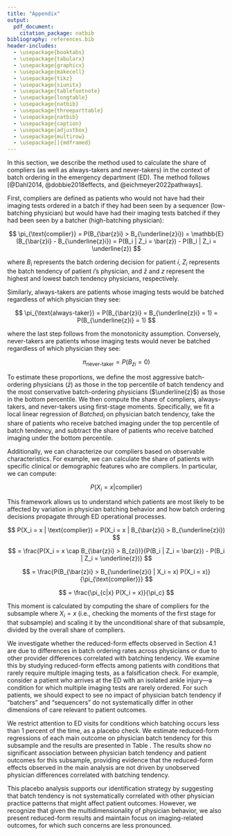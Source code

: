 ```yaml
---
title: "Appendix"
output:
  pdf_document:
    citation_package: natbib
bibliography: references.bib
header-includes:
  - \usepackage{booktabs}
  - \usepackage{tabularx}
  - \usepackage{graphicx}
  - \usepackage{makecell}
  - \usepackage{tikz}
  - \usepackage{siunitx}
  - \usepackage{tablefootnote}
  - \usepackage{longtable}
  - \usepackage{natbib}
  - \usepackage{threeparttable}
  - \usepackage{natbib}
  - \usepackage{caption}
  - \usepackage{adjustbox}
  - \usepackage{multirow}
  - \usepackage[]{mdframed}
---
```


\subsection*{A. ED Arrival Patterns and Capacity}


\renewcommand{\thetable}{A\arabic{table}}
\renewcommand{\thefigure}{A\arabic{figure}}

\setcounter{table}{0}
\setcounter{figure}{0}

\begin{figure}[h]
\centering
\caption{Arrival Rate by Hour}
\includegraphics[width=0.9\textwidth]{figures/hourly_arrival_patterns.png}
\label{fig:arrival}
\end{figure}


\clearpage


\begin{table}[ht]
\centering
\caption{Internal Guidelines for Activation of Overcapacity and Saturation Plans for the Emergency Department (ED)}
\label{tab:ed_capacity_guidelines}
\begin{threeparttable}
\resizebox{\textwidth}{!}{%
\begin{tabular}{|l|p{7cm}|p{9cm}|}
\hline
\textbf{Capacity} & \textbf{Conditions} & \textbf{Actions} \\ \hline
\textbf{Normal Operations} & 
1. Patients in the waiting room for less than 20 minutes \newline

2. Number of patients in the ED is less than available ED beds & 

1. No utilization of Rapid Medical Assessment (RMA) resources or waiting room evaluations unless the patient will not require a treatment room. \newline

2. No laboratory tests to be done from the waiting room as patients are being roomed immediately. \newline

3. Nurse-initiated protocols to be entered by the throughput nurse (TN) or bedside RN 30 minutes after patient arrival, regardless of patient location. \\ \hline

\textbf{Minor Overcapacity} & 
1. Waiting room time 21--90 minutes OR \newline

2. Waiting room with 10 patients OR \newline

3. Number of ED patients exceeds available ED beds by 10 (e.g., admitted patients waiting for a bed assignment) OR \newline

4. Team Lead (TL) discretion & 
1. All actions for Normal Operations plus: \newline

2. Laboratory testing to be initiated in the ED waiting room by ED staff. \newline

3. RMA workflow activation with dedicated staff for management of waiting room patients. \newline

4. All zones available for placement of patients for all providers. \newline

5. TN communicates with consulting providers to expedite care. \\ \hline

\textbf{Major Overcapacity} & 
1. Waiting room time greater than 90 minutes OR \newline

2. Waiting room with more than 20 patients OR \newline

3. More than 40 new patient arrivals in 2 hours OR \newline

4. Number of ED patients exceeds available ED beds by 20 OR \newline

5. TL discretion & 
1. All actions for Normal Operations and Minor Overcapacity plus: \newline

2. TL to consider placing ED on diversion. \newline

3. Activation of RMA workflow with a second RMA if capacity allows. \newline

4. External/hospital-wide levers activated (e.g., pop-ups by house supervisor, transport crisis, expedited bed assignments, priority placement of ED patients). \newline

5. Activation of Obs Unit APPs to ED if observation duties allow. \newline

6. Activation of on-call ED Physician if physician cap criteria is met. \\ \hline
\end{tabular}
}
\end{threeparttable}
\end{table}



\clearpage

\begin{figure}[ht]
\centering
\caption{CONSORT Flow Diagram for Sample Selection}
\begin{threeparttable}
    \includegraphics[width=\textwidth]{figures/CONSORT.png}
    \label{fig:consort}
    \begin{tablenotes}
        \small
        \item \textit{Notes:} This figure displays the sample selection process for the Mayo Clinic ED data. Starting with 48,854 patient encounters during the study period (October 2018 - December 2019), we apply sequential exclusion criteria to arrive at our analytical sample of 11,404 encounters. Exclusions are necessary to ensure sufficient variation in batching behavior for instrumental variable identification. Rare complaints are those with fewer than 1,000 total encounters. Low-batching complaints are those where batching occurs in less than 5\% of encounters.
    \end{tablenotes}
\end{threeparttable}
\end{figure}

\clearpage

\begin{figure}[ht]
\centering
\caption{Distribution of imaging test combinations and batching rates}
\begin{threeparttable}
    \includegraphics[width=\textwidth]{figures/combined_tests.png}
    \begin{tablenotes}
        \small
        \item \textit{Notes:} 
    \end{tablenotes}
\end{threeparttable}
\end{figure}


\clearpage


\renewcommand{\thetable}{B\arabic{table}}
\renewcommand{\thefigure}{B\arabic{figure}}
\renewcommand{\thesection}{B\arabic{section}}
\renewcommand{\thesubsection}{B\arabic{subsection}}


\setcounter{table}{0}
\setcounter{figure}{0}
\setcounter{section}{0}
\setcounter{subsection}{0}

\subsection{B. Complier, Always-Taker, and Never-Taker Classification}\label{sec:complier}


In this section, we describe the method used to calculate the share of compliers (as well as always-takers and never-takers) in the context of batch ordering in the emergency department (ED). The method follows [@Dahl2014, @dobbie2018effects, and @eichmeyer2022pathways].

First, compliers are defined as patients who would not have had their imaging tests ordered in a batch if they had been seen by a sequencer (low-batching physician) but would have had their imaging tests batched if they had been seen by a batcher (high-batching physician):

$$
    \pi_{\text{complier}} = P(B_{\bar{z}i} > B_{\underline{z}i}) = \mathbb{E}(B_{\bar{z}i} - B_{\underline{z}i}) = P(B_i | Z_i = \bar{z}) - P(B_i | Z_i = \underline{z})
$$

where $B_i$ represents the batch ordering decision for patient $i$, $Z_i$ represents the batch tendency of patient $i$'s physician, and $\bar{z}$ and $z$ represent the highest and lowest batch tendency physicians, respectively.

Similarly, always-takers are patients whose imaging tests would be batched regardless of which physician they see:

$$
    \pi_{\text{always-taker}} = P(B_{\bar{z}i} = B_{\underline{z}i} = 1) = P(B_{\underline{z}i} = 1)
$$

where the last step follows from the monotonicity assumption. Conversely, never-takers are patients whose imaging tests would never be batched regardless of which physician they see:

$$
    \pi_{\text{never-taker}} = P(B_{\bar{z}i} = 0)
$$

To estimate these proportions, we define the most aggressive batch-ordering physicians ($\bar{z}$) as those in the top percentile of batch tendency and the most conservative batch-ordering physicians ($\underline{z}$) as those in the bottom percentile. We then compute the share of compliers, always-takers, and never-takers using first-stage moments. Specifically, we fit a local linear regression of $\textit{Batched}_i$ on physician batch tendency, take the share of patients who receive batched imaging under the top percentile of batch tendency, and subtract the share of patients who receive batched imaging under the bottom percentile.

Additionally, we can characterize our compliers based on observable characteristics. For example, we can calculate the share of patients with specific clinical or demographic features who are compliers. In particular, we can compute:

$$
    P(X_i = x | \text{complier})
$$

This framework allows us to understand which patients are most likely to be affected by variation in physician batching behavior and how batch ordering decisions propagate through ED operational processes.

 
$$
    P(X_i = x | \text{complier}) = P(X_i = x | B_{\bar{z}i} > B_{\underline{z}i})
$$

$$
    = \frac{P(X_i = x \cap B_{\bar{z}i} > B_{zi})}{P(B_i | Z_i = \bar{z}) - P(B_i | Z_i = \underline{z})}
$$

$$
    = \frac{P(B_{\bar{z}i} > B_{\underline{z}i} | X_i = x) P(X_i = x)}{\pi_{\text{complier}}}
$$

$$
    = \frac{\pi_{c|x} P(X_i = x)}{\pi_c}
$$

This moment is calculated by computing the share of compliers for the subsample where $X_i = x$ (i.e., checking the moments of the first stage for that subsample) and scaling it by the unconditional share of that subsample, divided by the overall share of compliers. 


\clearpage


\renewcommand{\thetable}{C\arabic{table}}
\renewcommand{\thefigure}{C\arabic{figure}}
\renewcommand{\thesection}{C\arabic{section}}
\renewcommand{\thesubsection}{C\arabic{subsection}}


\setcounter{table}{0}
\setcounter{figure}{0}
\setcounter{section}{0}
\setcounter{subsection}{0}

\subsection*{C. Mediation Analysis: SEM Results}


\begin{table}[t]
\centering
\caption{Mediation Analysis of the Effect of Batching on ED Length of Stay (LOS) via Imaging and Admission Decisions}
\label{tab:mediation_analysis}
\begin{threeparttable}
\begin{tabular}{lccc}
\toprule
& Estimate & Standard Error & $p$-value \\ 
\midrule
\textbf{Number of Imaging Tests (Residualized)} & & & \\ 
Batching ($b_1$) & 1.434 & 0.106 & $<$0.001 \\
Tachycardic & 0.077 & 0.015 & $<$0.001 \\
Tachypneic & 0.111 & 0.020 & $<$0.001 \\
Febrile & 0.051 & 0.028 & 0.062 \\
Hypotensive & 0.111 & 0.038 & 0.003 \\
Arrival Age (scaled) & 0.002 & 0.000 & $<$0.001 \\
\\
\textbf{Admission Decisions (Residualized)} & & & \\ 
Batching ($b_2$) & 0.327 & 0.069 & $<$0.001 \\
Number of Imaging Tests ($b_3$) & 0.162 & 0.006 & $<$0.001 \\
Tachycardic & 0.084 & 0.010 & $<$0.001 \\
Tachypneic & 0.056 & 0.013 & $<$0.001 \\
Febrile & 0.142 & 0.018 & $<$0.001 \\
Hypotensive & 0.210 & 0.024 & $<$0.001 \\
Arrival Age (scaled) & 0.002 & 0.000 & $<$0.001 \\
\\
\textbf{Length of Stay (Residualized)} & & & \\ 
Number of Imaging Tests ($c_1$) & 0.144 & 0.006 & $<$0.001 \\
Admission Decisions ($c_2$) & 0.089 & 0.010 & $<$0.001 \\
Batching Direct Effect ($c^\prime$) & 0.031 & 0.072 & 0.662 \\
Tachycardic & 0.041 & 0.010 & $<$0.001 \\
Tachypneic & -0.005 & 0.013 & 0.721 \\
Febrile & -0.020 & 0.018 & 0.283 \\
Hypotensive & -0.025 & 0.025 & 0.326 \\
Arrival Age (scaled) & 0.002 & 0.000 & $<$0.001 \\
\\
\textbf{Indirect and Total Effects} & & & \\ 
Indirect via Imaging Tests ($b_1 \times c_1$) & 0.207 & 0.018 & $<$0.001 \\
Indirect via Admission Decisions ($b_2 \times c_2 + b_1 \times b_3 \times c_2$) & 0.050 & 0.008 & $<$0.001 \\
Total Indirect Effect & 0.256 & 0.020 & $<$0.001 \\
Total Effect & 0.288 & 0.073 & $<$0.001 \\
\bottomrule
\end{tabular}
\begin{tablenotes}
\footnotesize
\item \textit{Notes:} This table presents the results of a structural equation model (SEM) investigating the relationships between batching, the number of imaging tests, admission decisions, and ED length of stay (LOS). To address potential confounding from fixed effects (e.g., complaint type and time of month), all variables were residualized by regressing them on the fixed effects prior to the SEM. This residualization ensures that the estimates reflect associations net of the fixed effects.
\item This analysis is exploratory, aiming to understand the mechanism by which batching influences ED operational outcomes. While the directions and significance of these associations align with hypothesized pathways, these results should not be interpreted as causal mediation but rather as an exploratory investigation of plausible mechanisms. The findings suggest that increased diagnostic intensity is a key pathway by which batching extends LOS, with admissions playing a secondary role.
\end{tablenotes}
\end{threeparttable}
\end{table}

\clearpage

\begin{table}[t]
\centering
\caption{Mediation Analysis of the Effect of Batching on Time to Disposition}
\label{tab:mediation_disp_time}
\begin{threeparttable}
\begin{tabular}{lccc}
\toprule
& Estimate & Standard Error & $p$-value \\ 
\midrule
\textbf{Number of Imaging Tests (Residualized)} & & & \\ 
Batching ($b_1$) & 1.434 & 0.106 & $<$0.001 \\
Tachycardic & 0.077 & 0.015 & $<$0.001 \\
Tachypneic & 0.111 & 0.020 & $<$0.001 \\
Febrile & 0.051 & 0.028 & 0.062 \\
Hypotensive & 0.111 & 0.038 & 0.003 \\
Arrival Age (scaled) & 0.002 & 0.000 & $<$0.001 \\
\\
\textbf{Time to Disposition (Residualized)} & & & \\ 
Number of Imaging Tests ($c_1$) & 0.060 & 0.007 & $<$0.001 \\
Batching Direct Effect ($c^\prime$) & -0.100 & 0.081 & 0.216 \\
Tachycardic & 0.006 & 0.011 & 0.617 \\
Tachypneic & -0.018 & 0.015 & 0.236 \\
Febrile & -0.098 & 0.021 & $<$0.001 \\
Hypotensive & -0.090 & 0.028 & 0.002 \\
Arrival Age (scaled) & -0.001 & 0.000 & 0.042 \\
\\
\textbf{Indirect and Total Effects} & & & \\ 
Indirect via Imaging Tests ($b_1 \times c_1$) & 0.085 & 0.012 & $<$0.001 \\
Total Effect & -0.015 & 0.081 & 0.855 \\
\bottomrule
\end{tabular}
\begin{tablenotes}
\footnotesize
\item \textit{Notes:} This table presents results from a structural equation model (SEM) analyzing the relationship between batching, the number of imaging tests, and time to disposition. All variables were residualized to account for fixed effects of day of the week, month, and chief complaint by severity. The coefficients for the number of imaging tests reflect its role as a mediator in the pathway from batching to time to disposition. The direct effect of batching is not significant, while the indirect effect via imaging tests is significant and positive, supporting the hypothesis that increased diagnostic intensity prolongs time to disposition. This analysis is exploratory and intended to provide insight into plausible mechanisms, not causal mediation.
\end{tablenotes}
\end{threeparttable}
\end{table}





\clearpage


\renewcommand{\thetable}{D\arabic{table}}
\renewcommand{\thefigure}{D\arabic{figure}}
\renewcommand{\thesection}{D\arabic{section}}
\renewcommand{\thesubsection}{D\arabic{subsection}}


\setcounter{table}{0}
\setcounter{figure}{0}
\setcounter{section}{0}
\setcounter{subsection}{0}

\section{D. Robustness Checks} \label{app:robustness}


\begin{figure}[htbp]
\centering
\includegraphics[width=\textwidth]{figures/monotonicity.png}
\caption{Testing the Monotonicity Assumption}
\label{fig:monotonicity}
\begin{tablenotes}
\footnotesize
\item \textit{Notes:} The left panel displays the first stage coefficient and 95\% CI of batching on the baseline physician batch tendency instrument for the corresponding sub-sample. The right panel constructs a new physician batch tendency instrument using all emergency visits, excluding the corresponding sub-sample ("reverse-sample"), and displays the coefficient and 95\% CI of the first stage regression back on that sub-sample. Robust standard errors are clustered at the physician level.
\end{tablenotes}
\end{figure}



\clearpage

\subsection{Placebo Exercise}\label{sec:placebo}

We investigate whether the reduced-form effects observed in Section 4.1 are due to differences in batch ordering rates across physicians or due to other provider differences correlated with batching tendency. We examine this by studying reduced-form effects among patients with conditions that rarely require multiple imaging tests, as a falsification check. For example, consider a patient who arrives at the ED with an isolated ankle injury—a condition for which multiple imaging tests are rarely ordered. For such patients, we should expect to see no impact of physician batch tendency if "batchers" and "sequencers" do not systematically differ in other dimensions of care relevant to patient outcomes.

We restrict attention to ED visits for conditions which batching occurs less than 1 percent of the time, as a placebo check. We estimate reduced-form regressions of each main outcome on physician batch tendency for this subsample and the results are presented in Table \ref{tab:placebo}. The results show no significant association between physician batch tendency and patient outcomes for this subsample, providing evidence that the reduced-form effects observed in the main analysis are not driven by unobserved physician differences correlated with batching tendency.


\begin{table}[t]
\centering
\caption{Placebo Check: Batch Tendency and Patient Outcomes}
\label{tab:placebo}
\begin{threeparttable}
\begin{tabular}{p{6cm}ccc}
\toprule
\multicolumn{4}{c}{Dependent variable} \\
\cmidrule(lr){2-4}
& \makecell[c]{Log time to \\ disposition\\(1)}
& \makecell[c]{Log \\ LOS\\(2)}
& \makecell[c]{72hr return \\ with admission\\(3)} \\
\midrule
Batch tendency  & $3.486$ & $3.580$ & $-0.2158$ \\
& (1.724) & (1.750) & (0.1069) \\[0.5em]
Mean dependent variable & 4.57  & 4.59 & 0.001  \\ 
& (0.611) & (0.615) & (0.098) \\ 
Time FE & Yes & Yes & Yes \\ 
Baseline controls & Yes & Yes & Yes \\ 
\midrule
Adj $R^2$ & 0.159 & 0.160 & 0.051 \\ 
Observations & 1,244 & 1,244 & 1,244 \\ 
\bottomrule
\end{tabular}
\begin{tablenotes}
\footnotesize
\item \textit{Notes:} This table reports the estimated coefficients of a reduced-form regression of our main outcomes on physician batch tendency for patients with conditions for which batching occurs less than 1\% of the time. The dependent variables are log time to disposition, log LOS, and 72-hour return with admission. Robust standard errors are clustered at the physician level.
\end{tablenotes}
\end{threeparttable}
\end{table}


This placebo analysis supports our identification strategy by suggesting that batch tendency is not systematically correlated with other physician practice patterns that might affect patient outcomes. However, we recognize that given the multidimensionality of physician behavior, we also present reduced-form results and maintain focus on imaging-related outcomes, for which such concerns are less pronounced.

\clearpage

\begin{table}[t]
\centering
\caption{Robustness Check for Main 2SLS Results}
\label{tab:results_panelA}
\begin{threeparttable}
\begin{tabular}{lcc}
\toprule
& (1) & (2) \\
\midrule
\multicolumn{3}{l}{\textit{Panel A. Primary Outcomes}} \\[0.5em]
Log time to disposition & $0.923^{*}$ & $0.753^{\dagger}$ \\
& (0.358) & (0.368) \\[0.5em]
Log LOS & $0.783^{*}$ & $0.656^{*}$ \\
& (0.300) & (0.296) \\[0.5em]
Number of distinct imaging tests & $1.271^{***}$ & $1.307^{***}$ \\
& (0.218) & (0.213) \\[0.5em]
72hr return with admission & -0.005 & -0.015 \\
& (0.018) & (0.021) \\[0.5em]
\midrule
Time FE & Yes & Yes \\
Baseline controls & Yes & Yes \\
Admit & Yes & No \\
Testing tendency & No & Yes \\
Observations & 11,404 & 11,404 \\
\bottomrule
\end{tabular}
\begin{tablenotes}
\footnotesize
\item \textit{Notes:} This table reports the 2SLS estimates of the effect of batching on patient outcomes, using specifications that include the additional controls of admitting status and testing tendency. 
\item $^{\dagger} p < 0.1$, $^{*} p < 0.05$, $^{**} p < 0.01$, $^{***} p < 0.001$.
\end{tablenotes}
\end{threeparttable}
\end{table}

\clearpage